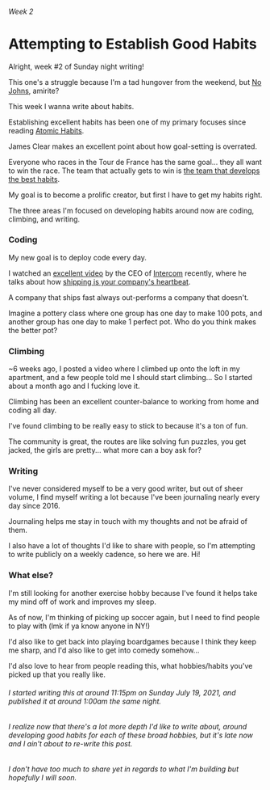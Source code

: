 ###### Week 2

# Attempting to Establish Good Habits

Alright, week #2 of Sunday night writing!

This one's a struggle because I'm a tad hungover from the weekend, but [No Johns](https://www.urbandictionary.com/define.php?term=no%20johns), amirite?

This week I wanna write about habits.

Establishing excellent habits has been one of my primary focuses since reading [Atomic Habits](https://jamesclear.com/atomic-habits).

James Clear makes an excellent point about how goal-setting is overrated.

Everyone who races in the Tour de France has the same goal... they all want to win the race. The team that actually gets to win is [the team that develops the best habits](https://jamesclear.com/marginal-gains).

My goal is to become a prolific creator, but first I have to get my habits right.

The three areas I'm focused on developing habits around now are coding, climbing, and writing.

### Coding

My new goal is to deploy code every day.

I watched an [excellent video](https://youtu.be/Oh4sA47XpR0) by the CEO of [Intercom](https://www.intercom.com/) recently, where he talks about how [shipping is your company's heartbeat](https://www.intercom.com/blog/shipping-is-your-companys-heartbeat).

A company that ships fast always out-performs a company that doesn't.

Imagine a pottery class where one group has one day to make 100 pots, and another group has one day to make 1 perfect pot. Who do you think makes the better pot?

### Climbing

~6 weeks ago, I posted a video where I climbed up onto the loft in my apartment, and a few people told me I should start climbing... So I started about a month ago and I fucking love it.

Climbing has been an excellent counter-balance to working from home and coding all day.

I've found climbing to be really easy to stick to because it's a ton of fun.

The community is great, the routes are like solving fun puzzles, you get jacked, the girls are pretty... what more can a boy ask for?

### Writing

I've never considered myself to be a very good writer, but out of sheer volume, I find myself writing a lot because I've been journaling nearly every day since 2016.

Journaling helps me stay in touch with my thoughts and not be afraid of them.

I also have a lot of thoughts I'd like to share with people, so I'm attempting to write publicly on a weekly cadence, so here we are. Hi!

### What else?

I'm still looking for another exercise hobby because I've found it helps take my mind off of work and improves my sleep.

As of now, I'm thinking of picking up soccer again, but I need to find people to play with (lmk if ya know anyone in NY!)

I'd also like to get back into playing boardgames because I think they keep me sharp, and I'd also like to get into comedy somehow...

I'd also love to hear from people reading this, what hobbies/habits you've picked up that you really like.

###### I started writing this at around 11:15pm on Sunday July 19, 2021, and published it at around 1:00am the same night.

###### I realize now that there's a lot more depth I'd like to write about, around developing good habits for each of these broad hobbies, but it's late now and I ain't about to re-write this post.

###### I don't have too much to share yet in regards to what I'm building but hopefully I will soon.
